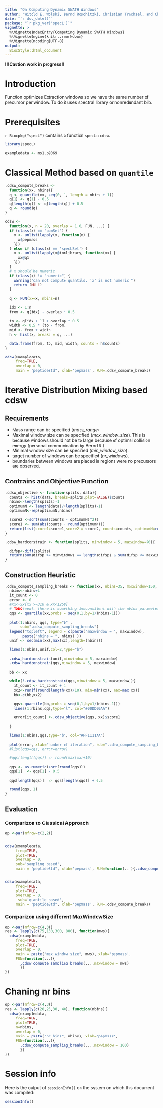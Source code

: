 ```yaml
---
title: "On Computing Dynamic SWATH Windows"
author: "Witold E. Wolski, Bernd Roschitzki, Christian Trachsel, and Christian Panse"
date: "`r doc_date()`"
package: "`r pkg_ver('specL')`"
vignette: >
  %\VignetteIndexEntry{Computing Dynamic SWATH Windows}
  %\VignetteEngine{knitr::rmarkdown}
  %\VignetteEncoding{UTF-8}
output: 
  BiocStyle::html_document
---
```


__!!!Caution work in progress!!!__

# Introduction


Function optimizes Extraction windows so we have the same number of precursor per window. To do it uses spectral library or nonredundant blib.


# Prerequisites

`r Biocpkg("specL")` contains a function `specL::cdsw`.

```r
library(specL)

exampledata <- ms1.p2069

```

# Classical Method based on `quantile` 
```r

.cdsw_compute_breaks <- 
  function(xx, nbins){
  q <- quantile(xx, seq(0, 1, length = nbins + 1))
  q[1] <- q[1] - 0.5
  q[length(q)] <- q[length(q)] + 0.5
  q <- round(q)
}

cdsw <-
  function(x, n = 20, overlap = 1.0, FUN, ...) {
  if (class(x) == "psmSet") {
    x <- unlist(lapply(x, function(x) {
      x$pepmass
    }))
  } else if (class(x) == 'specLSet') {
    x <- unlist(lapply(x@ionlibrary, function(xx) {
      xx@q1
    }))
  }
  # x should be numeric
  if (class(x) != "numeric") {
    warning("can not compute quantils. 'x' is not numeric.")
    return (NULL)
  }
  
  q <- FUN(xx=x, nbins=n)
  
  idx <- 1:n
  from <- q[idx] - overlap * 0.5
  
  to <- q[idx + 1] + overlap * 0.5
  width <- 0.5 * (to - from)
  mid <- from + width
  h <- hist(x, breaks = q, ...)
  
  data.frame(from, to, mid, width, counts = h$counts)
}
```

```r


cdsw(exampledata, 
     freq=TRUE, 
     overlap = 0, 
     main = "peptideStd", xlab='pepmass', FUN=.cdsw_compute_breaks)
```

# Iterative Distribution Mixing based cdsw

## Requirements

- Mass range can be specified (*mass\_range*)
- Maximal window size can be specified (*max\_window\_size*). This is because windows should not be to large because of optimal collision energy (personal communication by Bernd R.).
- Minimal window size can be specified (*min\_window\_size*).
- target number of windows can be specified (*nr\_windows*).
- boundaries between windows are placed in regions were no precursors are observed.


## Contrains and Objective Function

```r

.cdsw_objective <- function(splits, data){
  counts <- hist(data, breaks=splits,plot=FALSE)$counts
  nbins<-length(splits)-1
  optimumN <- length(data)/(length(splits)-1)
  optimumN<-rep(optimumN,nbins)
  
  score2 <-sqrt(sum((counts - optimumN)^2))
  score1 <- sum(abs(counts - round(optimumN)))
  return(list(score1=score1,score2 = score2, counts=counts, optimumN=round(optimumN)))
}

.cdsw_hardconstrain <- function(splits, minwindow = 5, maxwindow=50){

  difsp<-diff(splits)
  return(sum(difsp >= minwindow) == length(difsp) & sum(difsp <= maxwindow) == length(difsp))
}

```

## Construction Heuristic

```r
.cdsw_compute_sampling_breaks <- function(xx, nbins=35, maxwindow=150, plot=TRUE){
  nbins<-nbins+1
  it_count <- 0
  error <- 0
  #xx<-xx[xx >=310 & xx<1250]
  # TODO(wew): there is something insconsitent with the nbins parameter
  qqs <- quantile(xx,probs = seq(0,1,by=1/(nbins-1)))
  
  plot(1:nbins, qqs, type="b" , 
       sub=".cdsw_compute_sampling_breaks")
  legend("topleft", legend = c(paste("maxwindow = ", maxwindow),
        paste("nbins = ", nbins) ))
  unif <- seq(min(xx),max(xx),length=(nbins))
  
  lines(1:nbins,unif,col=2,type="b")
  
  .cdsw_hardconstrain(unif,minwindow = 5, maxwindow)
  .cdsw_hardconstrain(qqs,minwindow = 5, maxwindow)
  
  bb <- xx
  
  while(!.cdsw_hardconstrain(qqs,minwindow = 5, maxwindow)){
    it_count <- it_count + 1
    xx2<-runif(round(length(xx)/10), min=min(xx), max=max(xx))
    bb<-c(bb,xx2)
   
    qqs<-quantile(bb,probs = seq(0,1,by=1/(nbins-1)))
    lines(1:nbins,qqs,type="l", col="#00DD00AA")
    
    error[it_count] <-.cdsw_objective(qqs, xx)$score1
    
  }
  
  lines(1:nbins,qqs,type="b", col="#FF1111AA")
  
  plot(error, xlab="number of iteration", sub=".cdsw_compute_sampling_breaks")
  #list(qqs=qqs, error=error)

  #qqs[length(qqs)] <- round(max(xx)+10)
  
  qqs <- as.numeric(sort(round(qqs)))
  qqs[1]  <- qqs[1] - 0.5
  
  qqs[length(qqs)]  <- qqs[length(qqs)] + 0.5
 
  round(qqs, 1)
}
```


## Evaluation
### Comparizon to Classical Approach
```r
op <-par(mfrow=c(2,2))


cdsw(exampledata, 
     freq=TRUE,
     plot=TRUE,
     overlap = 0, 
     sub='sampling based',
     main = "peptideStd", xlab='pepmass', FUN=function(...){.cdsw_compute_sampling_breaks(...,maxwindow = 100)})


cdsw(exampledata, 
     freq=TRUE,
     plot=TRUE,
     overlap = 0, 
      sub='quantile based',
     main = "peptideStd", xlab='pepmass', FUN=.cdsw_compute_breaks)

```

### Comparizon using different MaxWindowSize
```r
op <-par(mfrow=c(4,3))
res <- lapply(c(75,150,300, 800), function(mws){
  cdsw(exampledata, 
     freq=TRUE,
     plot=TRUE,
     overlap = 0, 
     main = paste("max window size", mws), xlab='pepmass', 
     FUN=function(...){
       .cdsw_compute_sampling_breaks(...,maxwindow = mws)
       })
})
```

# Chaning nr bins

```r
op <-par(mfrow=c(4,3))
res <- lapply(c(20,25,30, 40), function(nbins){
  cdsw(exampledata, 
     freq=TRUE,
     plot=TRUE,
     n=nbins,
     overlap = 0, 
     main = paste("nr bins", nbins), xlab='pepmass', 
     FUN=function(...){
       .cdsw_compute_sampling_breaks(...,maxwindow = 100)
       })
})
```

# Session info

Here is the output of `sessionInfo()` on the system on which this
document was compiled:

```r
sessionInfo()
```





